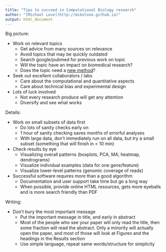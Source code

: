 ```yaml
---
title: "Tips to succeed in Computational Biology research"
author: "[Michael Love](http://mikelove.github.io)"
output: html_document
---
```


Big picture:

* Work on relevant topics
    - Get advice from many sources on relevance
    - Avoid topics that may be quickly outdated
    - Search google/pubmed for previous work on topic
    - Will the topic have an impact on biomedical research?
    - Does the topic need a [new method](https://scientificbsides.wordpress.com/2012/01/06/spare-me-your-method-show-me-your-finding/)?
* Seek out excellent collaborators / labs
    - Care about the computational and quantitative aspects
    - Care about technical bias and experimental design
* Lots of luck involved
    - Not every research produce will get any attention
	- Diversify and see what works

Details:

* Work on small subsets of data first
    - Do lots of sanity checks early on
    - 1 hour of sanity checking saves months of errorful analyses
    - With large data, don't immediately run on all data, but try a
      small subset (something that will finish in < 10 min)
* Check results by eye
    - Visualizing overall patterns (boxplots, PCA, MA, heatmap, dendrograms)
    - Visualize individual examples (data for one gene/feature)
    - Visualize lower-level patterns (genomic coverage of reads)
* Successful software requires more than a good algorithm
    - Documentation and user support take time but go a long way
    - When possible, provide online HTML resources, gets more eyeballs
      and is more search friendly than PDF

Writing:

* Don't bury the most important message
    - Put the important message in title, and early in abstract
	- Most of the people who see your paper will only read the title,
	then some fraction will read the abstract. Only a minority will
	actually open the paper, and most of those will look at Figures
	and the headings in the Results section
    - Use simple language, repeat same words/structure for simplicity

